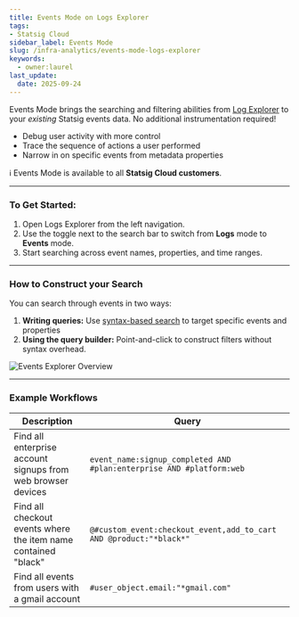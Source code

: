 ```yaml
---
title: Events Mode on Logs Explorer
tags:
- Statsig Cloud 
sidebar_label: Events Mode
slug: /infra-analytics/events-mode-logs-explorer
keywords:
  - owner:laurel
last_update:
  date: 2025-09-24
---
```


Events Mode brings the searching and filtering abilities from [Log Explorer](/infra-analytics/logs-explorer) to your _existing_ Statsig events data. No additional instrumentation required! 

- Debug user activity with more control
- Trace the sequence of actions a user performed
- Narrow in on specific events from metadata properties

ℹ️ Events Mode is available to all **Statsig Cloud customers**.

---

### To Get Started:

1. Open Logs Explorer from the left navigation.
2. Use the toggle next to the search bar to switch from **Logs** mode to **Events** mode.
3. Start searching across event names, properties, and time ranges.

---


### How to Construct your Search
You can search through events in two ways:
1. **Writing queries:** Use [syntax-based search](/infra-analytics/logs-explorer-queries) to target specific events and properties
2. **Using the query builder:** Point-and-click to construct filters without syntax overhead.

![Events Explorer Overview](/img/infra-analytics/events-explorer-querying.png)


---

### Example Workflows

 | Description                                           | Query                                                                 |
|-------------------------------------------------------|----------------------------------------------------------------------|
| Find all enterprise account signups from web browser devices | `event_name:signup_completed AND #plan:enterprise AND #platform:web` |
| Find all checkout events where the item name contained "black" | `@#custom_event:checkout_event,add_to_cart AND @product:"*black*"`   |
| Find all events from users with a gmail account | `#user_object.email:"*gmail.com"`   |
